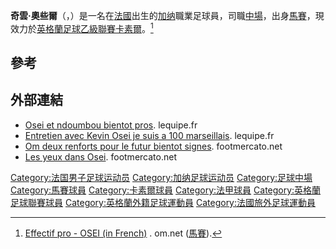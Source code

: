 {{noteTA|G1=uefa|G2=足球|G3=FAcup
|T=zh-hans:凯文·奥塞伊; zh-hk:奇雲·奧些爾;
|1=zh-hans:奥塞伊; zh-hk:奧些爾;
|2=zh-hans:凯文; zh-hk:奇雲;
}}
{{Infobox football biography
| name      = 奇雲·奧些爾<br>''Kevin Osei''
| fullname = Kevin Osei
| image =
| birth_date = {{birth date and age|1991|03|26}}
| birth_place = [[法國|法國]][[馬賽|馬賽]]
| height = {{height|m=1.74}}
| currentclub  = [[卡素爾聯足球會|卡素爾]]
| clubnumber =
| position = [[中場|中場]]
| youthyears1 = 1999-2003
| youthclubs1 = Olympique Saint Maximinois
| youthyears2 = 2003–2009
| youthclubs2 = [[奧林匹克馬賽|馬賽]]
| years1 =   2009–2014 
| clubs1 = [[奧林匹克馬賽|馬賽]]
| caps1 = 1   
| goals1 = 0
| years2 =   2011–2012 
| clubs2 = → [[Aviron_Bayonnais_FC|巴约讷]] 
| caps2 = 3   
| goals2 = 0
| years3 =   2015–     
| clubs3 = [[卡莱尔联足球俱乐部|卡素爾]] 
| caps3 = 0   
| goals3 = 0
| nationalyears1 =   
| nationalteam1 =
| nationalcaps1 =     
| nationalgoals1 =
}}

'''奇雲·奧些爾'''（{{lang-fr|'''Kevin Osei'''}}，{{bd|1991年|3月26日|catIdx=Osei, Kevin}}）是一名在[[法國|法國]]出生的[[加纳|加纳]]職業足球員，司職[[中場|中場]]，出身[[奧林匹克馬賽|馬賽]]，現效力於[[英格蘭足球乙級聯賽|英格蘭足球乙級聯賽]][[卡莱尔联足球俱乐部|卡素爾]]。<ref>[http://www.om.net/fr/Equipes/201002/Effectif_pro/1747/OSEI Effectif pro - OSEI (in French)] {{Wayback|url=http://www.om.net/fr/Equipes/201002/Effectif_pro/1747/OSEI |date=20130508233404 }}. om.net ([[奧林匹克馬賽|馬賽]]).</ref>

==參考==
{{Reflist}}

==外部連結==
*[https://web.archive.org/web/20100218165518/http://www.lequipe.fr/Football/breves2009/20091118_083839_osei-et-ndoumbou-bientot-pros.html   Osei et ndoumbou bientot pros]. lequipe.fr {{fr icon}}
*[https://web.archive.org/web/20120603205739/http://www.footmercato.net/ligue1/entretien-avec-kevin-osei-je-suis-a-100-marseillais_54422 Entretien avec Kevin Osei je suis a 100 marseillais]. lequipe.fr {{fr icon}}
*[https://web.archive.org/web/20120603205807/http://www.footmercato.net/ligue1/transferts/om-deux-renforts-pour-le-futur-bientot-signes_41539 Om deux renforts pour le futur bientot signes]. footmercato.net {{fr icon}}
*[https://archive.is/20130129224936/http://www.newsofmarseille.com/les-yeux-dans-osei/ Les yeux dans Osei]. footmercato.net {{fr icon}}

{{DEFAULTSORT:Osei, Kevin}}
[[Category:法国男子足球运动员|Category:法国男子足球运动员]]
[[Category:加纳足球运动员|Category:加纳足球运动员]]
[[Category:足球中場|Category:足球中場]]
[[Category:馬賽球員|Category:馬賽球員]]
[[Category:卡素爾球員|Category:卡素爾球員]]
[[Category:法甲球員|Category:法甲球員]]
[[Category:英格蘭足球聯賽球員|Category:英格蘭足球聯賽球員]]
[[Category:英格蘭外籍足球運動員|Category:英格蘭外籍足球運動員]]
[[Category:法國旅外足球運動員|Category:法國旅外足球運動員]]